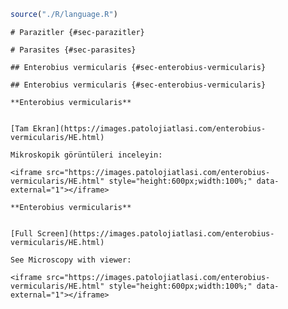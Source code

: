 ```r
source("./R/language.R")
```

```asis
# Parazitler {#sec-parazitler} 
```

```asis
# Parasites {#sec-parasites} 
```



```asis
## Enterobius vermicularis {#sec-enterobius-vermicularis} 
```

```asis
## Enterobius vermicularis {#sec-enterobius-vermicularis} 
```

```asis

**Enterobius vermicularis**


[Tam Ekran](https://images.patolojiatlasi.com/enterobius-vermicularis/HE.html)

Mikroskopik görüntüleri inceleyin:

<iframe src="https://images.patolojiatlasi.com/enterobius-vermicularis/HE.html" style="height:600px;width:100%;" data-external="1"></iframe>

```

```asis

**Enterobius vermicularis**


[Full Screen](https://images.patolojiatlasi.com/enterobius-vermicularis/HE.html)

See Microscopy with viewer: 

<iframe src="https://images.patolojiatlasi.com/enterobius-vermicularis/HE.html" style="height:600px;width:100%;" data-external="1"></iframe>

```
